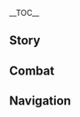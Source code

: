 {{CharacterTabs}}
{{LanguageTabs}}
__TOC__
==Story==
{{VO/Story
|character           = {{ROOTPAGENAME}}
|language            = ja
|name                = タルタリヤ
|vo_01_01_title      = 初めまして…
|vo_01_01_subtitle   = Hello
|vo_01_01_file       = VO_{language}{character} Hello.ogg
|vo_01_01_tx         = 俺はファデュイ執行官第十一位、「公子」タルタリヤだ。そして君は&mdash;&mdash;争いを招く者だね、実に愉快だ。きっと相性がいいと思うよ。
|vo_01_01_rm         = Ore wa Fadyui Shikkoukan dai juuichii, "Koushi" Tarutariya da. Soshite kimi wa&mdash;&mdash; arasoi wo maneku mono da ne, jitsu ni yukai da. Kitto aishou ga ii to omou yo.
|vo_01_01_tl         = I'm the 11th Fatui Harbinger, "Childe" Tartaglia. And you are&mdash;&mdash; an inviter of strife, very amusing. I think we will be compatible.
|vo_02_01_title      = 世間話・暇
|vo_02_01_subtitle   = Chat: Idleness
|vo_02_01_file       = VO_{language}{character} Chat - Idleness.ogg
|vo_02_01_tx         = ここに立ってても、相手はやってこないよ。
|vo_02_01_rm         = Koko ni tatte te mo, aite wa yatte konai yo.
|vo_02_01_tl         = Standing here isn't going to bring our enemies to us.
|vo_02_02_title      = 世間話・手合わせ
|vo_02_02_subtitle   = Chat: Test of Skills
|vo_02_02_file       = VO_{language}{character} Chat - Test of Skills.ogg
|vo_02_02_tx         = ん&mdash;&mdash;、この辺りに戦い甲斐のある強敵はいないんだろうか？
|vo_02_02_rm         = N&mdash;&mdash;, kono atari ni tatakai kai no aru kyouteki wa inaindarou-ka?
|vo_02_02_tl         = Hmm&mdash;&mdash;, I wonder if there are strong enemies worth fighting around here?
|vo_02_03_title      = 世間話・ファデュイ
|vo_02_03_subtitle   = Chat: The Fatui
|vo_02_03_file       = VO_{language}{character} Chat - The Fatui.ogg
|vo_02_03_tx         = 他の執行官たちは何してるんだろうね。まあ、どうせ訳の分からない「壮大な計画」とやらを進めてるんだろうけど。
|vo_02_03_rm         = Hoka no Shikkoukan-tachi wa nani shiterundarou ne. Maa, douse wake no wakaranai "shoudai-na keikaku" to yara wo susumeterundarou kedo.
|vo_02_03_tl         = I wonder what the other Harbingers are doing. Well, they're probably proceeding with their "grand plan" that doesn't make any sense.
|vo_02_04_title      = 世間話・故郷の雪原
|vo_02_04_subtitle   = Chat: Snezhnaya
|vo_02_04_file       = VO_{language}{character} Chat - Snezhnaya.ogg
|vo_02_04_tx         = 俺の故郷の雪原でこんな風に立ってたら凍死してしまうよ、ハハハッ。
|vo_02_04_rm         = Ore no kokyou no setsugen de konna fuu ni tattetara toushi shiteshimauyo, hahaha'.
|vo_02_04_tl         = If you stand around in the snowfields of my homeland like this, you would freeze to death, hahaha.
|vo_03_01_title      = 雨上がり…
|vo_03_01_subtitle   = After the Rain
|vo_03_01_file       = VO_{language}{character} After the Rain.ogg
|vo_03_01_tx         = 雨が水面を打つ音は魚を驚かしてしまう。それに比べ、雨上がりは釣りをするのに絶好の時間だ。
|vo_03_01_rm         = Ame ga suimen wo utsu oto wa sakana wo odorokashite shimau. Sore ni kurabe, ameagari wa tsuri wo suru no ni zekkou no jikan da.
|vo_03_01_tl         = The sound of rain hitting the surface of the water scares the fish. Compared to that, the perfect time to go fishing is after the rain.
|vo_03_02_title      = 雪の日・異国
|vo_03_02_subtitle   = When It Snows: Foreign Country
|vo_03_02_file       = VO_{language}{character} When It Snows - Foreign Country.ogg
|vo_03_02_tx         = ハハッ、故郷の方でも今は雪が降っているのかな？
|vo_03_02_rm         = Haha', kokyou no hou de mo ima wa yuki ga futte iru no ka na?
|vo_03_02_tl         = Haha, I wonder if it is snowing right now in my homeland too?
|vo_03_03_title      = 雪の日・スネージナヤ
|vo_03_03_subtitle   = When It Snows: Snezhnaya
|vo_03_03_file       = VO_{language}{character} When It Snows - Snezhnaya.ogg
|vo_03_03_tx         = 素晴らしい雪だね！天地が月光のように綺麗だ。こんな舞台で流れる鮮血はより際立つだろうね。
|vo_03_03_rm         = Subarashii yuki da ne! Tenchi ga gekkou no you ni kirei da. Konna butai de nagareru kenketsu wa yori kiwadatsu darou ne.
|vo_03_03_tl         = What wonderful snow! The world is as beautiful as moonlight. The fresh blood that spills on this stage would shine ever so brighter.
|vo_03_04_title      = 風の日…
|vo_03_04_subtitle   = When It's Windy
|vo_03_04_file       = VO_{language}{character} When It's Windy.ogg
|vo_03_04_tx         = ほう、風から争いの気配を感じる。
|vo_03_04_rm         = Hou, kaze kara arasoi no kehai wo kanjiru.
|vo_03_04_tl         = Hmm, I feel the presence of strife in the wind.
|vo_03_05_title      = 暴風の日・異国
|vo_03_05_subtitle   = Wind Is Building Up: Foreign Country
|vo_03_05_file       = VO_{language}{character} Wind Is Building Up - Foreign Country.ogg
|vo_03_05_tx         = 清々しい風だ！
|vo_03_05_rm         = Sugasugashii kaze da!
|vo_03_05_tl         = What crisp wind!
|vo_03_06_title      = 暴風の日・スネージナヤ
|vo_03_06_subtitle   = Wind Is Building Up: Snezhnaya
|vo_03_06_file       = VO_{language}{character} Wind Is Building Up - Snezhnaya.ogg
|vo_03_06_tx         = 頭も体も、この身を通り抜ける風に洗われたようだ。気持ちいいね。
|vo_03_06_rm         = Atama mo karada mo, kono mi wo toorinukeru kaze ni arawareta you da. Kimochi ii ne.
|vo_03_06_tl         = It's as if both my mind and body are washed by the wind passing through me. It feels nice.
|vo_04_01_title      = おはよう…
|vo_04_01_subtitle   = Good Morning
|vo_04_01_file       = VO_{language}{character} Good Morning.ogg
|vo_04_01_tx         = やあ、相棒！今日は元気そうだね。
|vo_04_01_rm         = Yaa, aibou! Kyou wa genki sou da ne.
|vo_04_01_tl         = Hey, comrade! You look cheerful today.
|vo_04_02_title      = こんにちは…
|vo_04_02_subtitle   = Good Afternoon
|vo_04_02_file       = VO_{language}{character} Good Afternoon.ogg
|vo_04_02_tx         = 調子よさそうだ、俺と手合わせしてみるか？
|vo_04_02_rm         = Choushi yosasouda, ore to te awaseshite miru-ka?
|vo_04_02_tl         = You seem to be in good shape, are you up for a spar with me?
|vo_04_03_title      = こんばんは…
|vo_04_03_subtitle   = Good Evening
|vo_04_03_file       = VO_{language}{character} Good Evening.ogg
|vo_04_03_tx         = ぷは&mdash;&mdash;ッ、食った食った。体を動かしてこよう。
|vo_04_03_rm         = Puha&mdash;&mdash;, kutta kutta. Karada wo ugokashite koyou.
|vo_04_03_tl         = Haah&mdash;&mdash;, I ate I ate. I'll go move my body.
|vo_04_04_title      = おやすみ…
|vo_04_04_subtitle   = Good Night
|vo_04_04_file       = VO_{language}{character} Good Night.ogg
|vo_04_04_tx         = 楽しい一日だった。また明日だ、相棒！
|vo_04_04_rm         = Tanoshii ichinichi datta. Mata ashita da, aibou!
|vo_04_04_tl         = It was a fun day. See you tomorrow, comrade!
|vo_05_01_title      = タルタリヤ自身について…
|vo_05_01_subtitle   = About {character}
|vo_05_01_file       = VO_{language}{character} About {character}.ogg
|vo_05_01_tx         = 戦士たる者、常に挑む心を刃の先に留めなければならない。勝とうが負けようが、それによりかけがえのない貴重な経験を得られるんだ。
|vo_05_01_rm         = Senshi taru mono, tsune ni idomu kokoro wo ha no saki ni tome nakereba naranai. Katou ga makeyou ga, sore ni yori kakegae no nai kichouna keiken wo erarerunda.
|vo_05_01_tl         = A warrior must always keep the spirit of challenge on the edge of the blade. Win or lose, you gain invaluable and precious experience.
|vo_06_01_title      = 同僚について…
|vo_06_01_subtitle   = About Us: Comrades
|vo_06_01_file       = VO_{language}{character} About Us - Comrades.ogg
|vo_06_01_tx         = 君と同行してることは、他の執行官の間でとうに広まってるだろうね。あいつらの顔を見てみたいもんだよ、ハハハッ。
|vo_06_01_rm         = Kimi to doukou shiteru koto wa, hoka no Shikkoukan no aida de tou ni hiromattery darou ne. Aitsura no kao wo mite mitai mo nda yo, hahaha'.
|vo_06_01_tl         = It has probably spread among the other Harbingers that I'm travelling with you. I want to see their faces, hahaha.
|vo_06_02_title      = 武器について…
|vo_06_02_subtitle   = About Us: Weapons
|vo_06_02_file       = VO_{language}{character} About Us - Weapons.ogg
|vo_06_02_tx         = 実は弓が一番苦手な武器なんだ。だからこそ、使ってるよ。手強い相手ほど、征服し甲斐がある。
|vo_06_02_rm         = Jitsu wa yumi ga ichiban nigate-na buki nanda. Dakara koso, tsukatteru yo. Tegowai aite hodo, seifuku shigai aru.
|vo_06_02_tl         = Actually, the bow is the weapon I'm least adept with. That's precisely why I'm using it. The more formidable the enemy, the more satisfying it is to conquer.
|vo_06_03_title      = 生存について…
|vo_06_03_subtitle   = About Us: Survival
|vo_06_03_file       = VO_{language}{character} About Us - Survival.ogg
|vo_06_03_tx         = 神の目を持たない君がこれほどの力を持つとは、実に楽しみだ…君が自身の限界に達する前に、すべてを捨てて俺と命を賭けた戦いをしよう、それまで絶対に倒れるなよ！死ぬなんてもってのほかだからね。
|vo_06_03_rm         = Kami no me wo motanai kimi ga kore hodo no chikata wo motsu wa, jitsu ni tanoshimi da... Kimi ga jishin no genkai ni tassuru mae ni, subete wo sutete ore to inochi wo kaketa tatakai wo shiyou, sore made zettai ni taoreru-na yo! Shinu nante motte no hoka dakara ne.
|vo_06_03_tl         = Even without a vision, you have such power. I'm really looking forward to it... Before you reach your limits, let's throw away everything and fight to the death, you must not fold up until then! Dying is out of the question.
|vo_06_04_title      = 誘いについて…
|vo_06_04_subtitle   = About Us: Invitation
|vo_06_04_file       = VO_{language}{character} About Us - Invitation.ogg
|vo_06_04_tx         = 相棒、ファデュイに入ってみないか？…いや、やっぱ今のはなし。今の君の立場だからこそ、一緒にいる俺に他の執行官と殺し合う理由ができるんだから。こんなチャンス、そう易々と捨てられるわけがないよね。
|vo_06_04_rm         = Aibou, Fadyui ni haitte minai-ka? ...iya, yappa ima no wa nashi. Ima no kimi no tachiba kara koso, issho-ni iru ore ni hoka no shikkou kan to koroshiau riyuu ga dekirundakara. Konna chansu, sou yasuyasu to suterareru wake ga nai yo ne.
|vo_06_04_tl         = Comrade, do you want to try joining the Fatui? ...No, scratch that. Because of your current situation, I can have a reason for me and the other Harbingers to kill each other. I can't throw away this chance so easily.
|vo_07_01_title      = 「神の目」について…
|vo_07_01_subtitle   = About the Vision
|vo_07_01_file       = VO_{language}{character} About the Vision.ogg
|vo_07_01_tx         = ハハッ、強くなれるなら、「神の目」でも「邪眼」でも、アビスの罪人から学ぶことさえも厭わないさ…
|vo_07_01_rm         = Haha', tsuyoku nareru nara, "kami no me" demo "jagan" demo, Abisu no zainin kara manabu koto sae mo itowanai sa...
|vo_07_01_tl         = Haha, as long as it makes me stronger, I'm willing to either use a "vision" or a "delusion", or learn from the sinners from the abyss...
|vo_07_02_title      = シェアしたいこと…
|vo_07_02_subtitle   = Something to Share
|vo_07_02_file       = VO_{language}{character} Something to Share.ogg
|vo_07_02_tx         = 果てしない雪原では、命はいつだって骨を砕くような一面の純白と隣り合わせで、足跡さえもそこには残せない。そう、俺たちは毎日見えない敵と戦っていたんだ。
|vo_07_02_rm         = Hate shinai setsugen de wa, inochi wa itsudatte hone wo kudaku youna ichimen no junpaku to tonariawase de, ashiato sae mo soko ni wa nokosenai. Sou, ore-tachi wa mainichi mienai teki to tatakatte ita nda.
|vo_07_02_tl         = In the endless snowfields, life always exists alongside the bone-shattering surface of pure white, and not even footprints would remain. That's right, we were fighting the invisible enemy every day.
|vo_07_03_title      = 興味のあること…
|vo_07_03_subtitle   = Interesting Things
|vo_07_03_file       = VO_{language}{character} Interesting Things.ogg
|vo_07_03_tx         = かつて俺は世界の深淵で巨大な魔獣とにらみ合った。いつの日か、あの骨さえも凍るような強大な怪物を正々堂々と倒してみせる。その時は、君に見届けてほしいんだ、相棒！
|vo_07_03_rm         = Katsute ore wa sekai no shin'en de kyodaina majuu to niramiatta. Itsu no hi ka, ano hone sae mo kooru youna kyoudaina kaibutsu wo seiseidoudou to taoshite miseru. Sono toki wa, kimi ni mitodokete hoshii nda, aibou!
|vo_07_03_tl         = Back then, I came face to face with a colossal monster in this world's abyss. Someday, I will defeat that bone-chilling giant monster fair and square. When that time comes, I want you to bear witness, comrade!
|vo_08_01_title      = スカークについて…
|vo_08_01_subtitle   = About [[Skirk]]
|vo_08_01_file       = VO_{language}{character} About Skirk.ogg
|vo_08_01_tx         = もう何年師匠に会ってないんだろうな。次に彼女と手合わせする時は、少なくとも両手を使わせてやりたいよ。
|vo_08_01_rm         = Mou nannen shisho ni atte nai ndarou na. Tsugi ni kanojo to teawase suru toki wa, sukunaku to mo ryoute wo tsukawasete yaritai yo.
|vo_08_01_tl         = It's been how many years since I last saw my master? The next time I spar with her, I want to make her use both hands.
|vo_08_02_title      = 鍾離について・推量
|vo_08_02_subtitle   = About [[Zhongli]]: Pondering
|vo_08_02_file       = VO_{language}{character} About Zhongli - Pondering.ogg
|vo_08_02_tx         = あいつは只者じゃないね、真の実力はどんなものだろうか…期待してしまうよ。
|vo_08_02_rm         = Aitsu wa tadamono ja nai ne, shin no jitsuryoku wa donna mono darou-ka... Kitai shite shimau yo.
|vo_08_02_tl         = There's more to him than meets the eye, I wonder what his real power is like... It fills me with expectation.
|vo_08_03_title      = 鍾離について・挑戦
|vo_08_03_subtitle   = About [[Zhongli]]: Challenge
|vo_08_03_file       = VO_{language}{character} About Zhongli - Challenge.ogg
|vo_08_03_tx         = 鍾離先生は最近どうしてる？うん…順調？どうやら「凡人」の生活にも慣れ始めたみたいだね。はぁ…いろいろあったけど、鍾離先生とも一回戦って見たいものだな。何…俺は勝てない？ハハッ…
|vo_08_03_rm         = Shouri-sensei wa saikin dou shiteru? Un... Junchou? Dou yara "bonjin" no seikatsu ni mo narehajimeta mitai da ne. Ha... Iroiro atta kedo, Shouri-sensei to mo ikkai tatakatte mitai mono da na. Nani... Ore wa katenai? Haha'...
|vo_08_03_tl         = How is Mr. Zhongli doing lately? Hm...he is doing well? It seems that he's getting used to the life of an "ordinary person". Haah...there's been a lot between us, but I want to try fighting Mr. Zhongli once. What... I can't win? Haha...
|vo_08_04_title      = 「女皇」について…
|vo_08_04_subtitle   = About the [[Tsaritsa]]
|vo_08_04_file       = VO_{language}{character} About the Tsaritsa.ogg
|vo_08_04_tx         = 女皇様は実に優しい人だよ。優しすぎるからこそ、冷酷にならなければならない。平和を夢見ているからこそ、世界に宣戦布告した。それに、彼女が世界の敵になったからこそ、俺たちは出会えたのさ。
|vo_08_04_rm         = Jokou-sama wa jitsu ni yasashii hito da yo. Yasashisugiru kara koso, reikoku ni nara nakereba naranai. Heiwa wo yumemite iru kara koso, sekai ni sensen fukou shita. Sore ni, Jokou ga sekai no teki ni natta kara koso, ore-tachi wa deaeta no sa.
|vo_08_04_tl         = The Tsaritsa is a really kind person. Because she is too kind, she must become merciless. Precisely because she dreams of peace, she declared war against the world. Besides, because she became the enemy of the world, we were able to meet.
|vo_08_05_title      = ファルカについて…
|vo_08_05_subtitle   = About [[Varka]]
|vo_08_05_file       = VO_{language}{character} About Varka.ogg
|vo_08_05_tx         = ファルカかい？いつか西風騎士団の頂点、伝説の「北風騎士」と戦えると思うと、興奮して震えてしまうよ。生きるって素晴らしいね。
|vo_08_05_rm         = Faruka kai? Itsuka Sepryurosu Kishidan no chouten, densetsu no "hokufuu kishi" to tatakaeru to omou to, koufun shite furuete shimau yo. Ikiru tte subarashii ne.
|vo_08_05_tl         = Varka? To think that I can fight the head of the Knights of Favonius, the legendary "Knight of Boreas" someday, makes me shiver with excitement. How wonderful it is to be alive.
|vo_08_06_title      = 「道化」について…
|vo_08_06_friendship = 4
|vo_08_06_subtitle   = About [[Pierro|The Jester]]
|vo_08_06_file       = VO_{language}{character} About The Jester.ogg
|vo_08_06_tx         = 彼はファデュイ最初の執行官で、今の執行官たちのリーダーでもある。ただ、重要な場面でしか姿を見せないんだ。彼の功績については…正直、興味がない。俺が忠誠を誓うのは女皇様だからね。
|vo_08_06_rm         = Kare wa Fadyui saisho no shikkoukan de, ima no shikkoukantachi no riidaa demo aru. Tada, juuyou na bamen de shika sugata wo misenainda. Kare no kouseki ni tsuite wa... shoujiki, kyoumi ga nai. Ore ga chuusei wo chikau no wa Jokou-sama dakara ne.
|vo_08_06_tl         = He's the first Fatui Harbinger, and also the current leader of the Harbingers. Though he doesn't appear that much unless they're important occasions. About his accomplishments... to be honest, I'm not interested at all. I only pledge my devotion to the Tsaritsa after all.
|vo_08_07_title      = 「隊長」について…
|vo_08_07_friendship = 4
|vo_08_07_subtitle   = About [[Il Capitano|The Captain]]
|vo_08_07_file       = VO_{language}{character} About The Captain.ogg
|vo_08_07_tx         = 昔、戦場で彼の戦いを見たことがある。その姿はあまりに勇猛なものだったよ。ただ俺の席は後ろすぎる、たぶん彼は俺のことに気付いていなかっただろう。けど、たとえ今日見向きされなくても、明日こそは、俺の実力を彼に見せてやりたい。
|vo_08_07_rm         = Mukashi, senjou de kare no tatakai wo mita koto ga aru. Sono sugata wa amari ni yuumou na mono datta yo. Tada ore no seki wa ushiro sugiru, tabun kare wa ore no koto ni kizuiteinakatta darou. Kedo, tatoe kyou mimuki sarenakutemo, ashita koso wa, ore no jitsuryoku wo kare ni misete yaritai.
|vo_08_07_tl         = Long time ago, I've seen his performance on the battlefield. He was such an intrepid man. But perhaps my rank is too low that he never noticed me at all. Today, even I'm still gonna be ignored, tomorrow I want to show him my true strength.
|vo_08_08_title      = 「博士」について…
|vo_08_08_friendship = 4
|vo_08_08_subtitle   = About [[Il Dottore|The Doctor]]
|vo_08_08_file       = VO_{language}{character} About The Doctor.ogg
|vo_08_08_tx         = 彼は年齢別に自分の義体を作って、様々な任務を担当させているらしい。しょうがないさ、俺の同僚はみんな変わり者ばかりだからね。でも、逆に考えよう、仮に俺が自分の義体と出会ったら…ハハッ、きっと生き残るほうを決めるために、そいつと戦うことになるよね。
|vo_08_08_rm         = Kare wa nenreibetsu ni jibun no gitai wo tsukutte, samazama na ninmu wo tantou saseteiru rashii. Shou ga nai sa, ore no douryou wa minna kawarimono bakari dakara ne. Demo, gyaku ni kangaeyou, kari ni ore ga jibun no gitai to deattara... Haha', kitto ikinokoru hou wo kimeru tame ni, soitsu to tatakau koto ni naru yo ne.
|vo_08_08_tl         = I heard that he've been creating his prostheses at different ages, sending them to different missions. Well it can't be helped, since all my comrades are all freaks. But, let's think the opposite, if I met my own prosthesis too... Haha, I would have to fight him and settle who's gonna survive from that battle.
|vo_08_09_title      = 「少女」について…
|vo_08_09_friendship = 4
|vo_08_09_subtitle   = About [[Columbina|Damselette]]
|vo_08_09_file       = VO_{language}{character} About Damselette.ogg
|vo_08_09_tx         = ファトゥスの席は実力によって決まる。けど、なんであの子が「第三位」にいるのかはよく分からないんだ。もし機会があったら、俺より前にいる執行官たちと一度戦ってみたいね。ただ、どうしてか彼女とはあまり戦う気が起きないんだ…とにかく、君も気を付けたほうがいい。
|vo_08_09_rm         = Fatusu no seki wa jitsuryoku ni yotte kimaru. Kedo, nande ano ko ga "dai san'i" ni iru no ka wa yoku wakaranainda. Moshi kikai ga attara, ore yori mae ni iru shikkoukantachi to ichido tatakatte mitai ne. Tada, doushite ka kanojo to wa amari tatakau ki ga okinainda... Tonikaku, kimi mo ki wo tsuketa hou ga ii.
|vo_08_09_tl         = The ranks of the Fatui Harbingers is decided from strength. But I still don't get it why that girl is "No.3". If I got a chance, I'd like to fight every Harbinger that's above my rank. Though I don't know why I don't feel like fighting with her... Anyway, you should be careful around her too.
|vo_08_10_title      = 「召使」について…
|vo_08_10_friendship = 4
|vo_08_10_subtitle   = About [[Arlecchino|The Knave]]
|vo_08_10_file       = VO_{language}{character} About The Knave.ogg
|vo_08_10_tx         = 打算的な人は別に嫌いじゃない。何しろ、俺がファデュイに入ったのだって、戦う機会がもっと欲しいからだ。けど、俺はどうしてもこいつのことが気に入らない。裏切ることで利益を手にできるのなら、彼女は躊躇なく女皇様に刃を向けるだろう。彼女の目には、狂気しかないからね。
|vo_08_10_rm         = Dasanteki na hito wa betsu ni kirai janai. Nani shiro, ore ga Fadyui ni haitta no datte, tatakau kikai ga motto hoshii kara da. Kedo, ore wa doushite mo koitsu no koto ga ki ni iranai, Uragiru koto de rieki wo te ni dekiru no nara, kanojo wa chuucho naku Jokou-sama ni yaiba wo mukeru darou. Kanojo no me ni wa, kyouki shika nai kara ne.
|vo_08_10_tl         = I don't really hate people who only mind their own business. I joined the Fatui because I want to battle if there's an opportunity to do so. But, I can't afford to like her by any means. If she got a chance to betray and took all the benefits, she would turn against the Tsaritsa with no hesitation. There's nothing but insanity in her eyes that's why.
|vo_08_11_title      = 「雄鶏」について…
|vo_08_11_friendship = 4
|vo_08_11_subtitle   = About [[Pulcinella|The Rooster]]
|vo_08_11_file       = VO_{language}{character} About The Rooster.ogg
|vo_08_11_tx         = 俺は義理や人情といったものがよく分からない。けど、彼が本当に俺のことを助けたいと思っているのは知っている。俺を見る時の彼の眼差しは、まるで家族を見るもののようだよ。ああ、そういえば、トーニャとテウセルからの手紙には、彼がうちに送ってくれたパイやプレゼントのことがよく書いてある。どうやら、俺が冬国を離れている間、彼は約束通り、俺の家族の面倒をよく見てくれているみたいだ。
|vo_08_11_rm         = Ore wa giri ya ninjou to itta mono ga yoku wakaranai. Kedo, kare ga hontou ni ore no koto wo tasuketai to omotteiru no wa shitteiru. Ore wo miru toki no kare no mezashi wa, maru de kazoku wo miru mono no you da yo. Ah, Sou ieba, Toonya to Teuseru kara no tegami ni wa, kare ga uchi ni okutte kureta pai ya purezento no koto ga yoku kaite aru. Dou yara, ore ga tougoku wo hanareteiru aida, kare wa yakusoku-doori, ore no kazoku no mendou wo yoku mite kureteiru mitai da.
|vo_08_11_tl         = I really don't understand things like sense of duty and human empathy. But, I know that he's thinking about wanting to help me so badly. The gaze he gave to me, it completely feels like it's from a family. Ah right, talking about that, from the letter that Tonia and Teucer wrote to me, it also said that he often sent some pies and presents to our house. It seems that while I'm not in Snezhnaya, he's been taking care of my family as he's promised.
|vo_08_12_title      = 「傀儡」について…
|vo_08_12_friendship = 4
|vo_08_12_subtitle   = About [[Sandrone|Marionette]]
|vo_08_12_file       = VO_{language}{character} About Marionette.ogg
|vo_08_12_tx         = 研究に没頭している人らしい。ということは、あれらの機械も彼女と何か関係があるんだろうか。とにかく、彼女と会ったのはたった数回だけだというのに、いつも俺を殺したそうな目で見てくる。彼女を怒らせるようなことをした覚えは、まったくないんだけどね。
|vo_08_12_rm         = Kenkyuu ni bottou shiteiru hito rashii. To iu koto wa, arera no kikai mo kanojo to nanika kankei ga arun darou ka. Tonikaku, kanojo to atta no wa tatta suukai dake da to iu no ni, itsumo ore wo koroshitasou na me de mite-kuru. Kanojo wo okoraseru you na koto wo shita oboe wa, mattaku nain dakedo ne.
|vo_08_12_tl         = Apparently, she's quite absorbing into her own research. With that being said, I wonder if these machines have to do anything with her? Anyway, even I've only met her a few times, every time she looked at me like she wanted to kill me. I have no idea that what I possibly could have done to make her angry, though.
|vo_08_13_title      = 「富者」について…
|vo_08_13_friendship = 4
|vo_08_13_subtitle   = About [[Pantalone|Regrator]]
|vo_08_13_file       = VO_{language}{character} About Regrator.ogg
|vo_08_13_tx         = ああ、「壮大な計画」ばかり考えているあの野心家のことか。彼の理論はまったくもって頭に入ってこないよ。とにかく、不測の事態に備えた資本が十分にあるならそれでいい。
|vo_08_13_rm         = Ah, "soudai na keikaku" bakari kangaeteiru ano yashinka no koto ka. Kare no riron wa mattaku motte atama ni haitte-konai yo. Tonikaku, fusoku no jitai ni sonaeta shihon ga juu ni aru nara sore de ii.
|vo_08_13_tl         = Ah, about that ambitious guy who thinks of only "grand plans", huh. His theories won't get through my head, anyway. Well, if he can keep the funds stocked up for the unexpected, I'm fine with that.
|vo_08_14_title      = 「淑女」について…
|vo_08_14_friendship = 4
|vo_08_14_quest      = Omnipresence Over Mortals
|vo_08_14_subtitle   = About [[La Signora|The Fair Lady]]
|vo_08_14_file       = VO_{language}{character} About The Fair Lady.ogg
|vo_08_14_tx         = 君も知っていると思うけど、俺は彼女と馬が合わないんだ。それに、今となっては、彼女のことを語る必要もないだろう。ファトゥスにとって、死期は自分で決められるようなものじゃない…でも安心してくれ、何があろうとも、俺は全力で生きていくから。
|vo_08_14_rm         = Kimi mo shitteiru to omou kedo, ore wa kanojo to uma ga awanainda. Sore ni, ima to natte wa, kanojo no koto wo kataru hitsuyou mo nai darou. Fatusu ni totte, shiki wa jibun de kimerareru you na mono janai... Demo anshin shite kure, nani ga arou to mo, ore wa zenryoku de ikite-iku kara.
|vo_08_14_tl         = You may know it already, but I never got along with her. Besides, there's no need to talk anything about her anymore at this point. As a Fatui Harbinger, death isn't what you can decide by yourself... But don't worry about me, if anything had to happen, I'm gonna live through with everything I have.
|vo_08_15_title      = 「散兵」について…
|vo_08_15_friendship = 4
|vo_08_15_quest      = Omnipresence Over Mortals
|vo_08_15_subtitle   = About [[Scaramouche|The Balladeer]]
|vo_08_15_file       = VO_{language}{character} About The Balladeer.ogg
|vo_08_15_tx         = 彼は「神の心」を手に入れた後、俺たちとの連絡を断ってしまってね。だから、その心を取り戻すために行動を開始した。俺は色んな場所を回るのは別に構わない。もしかすると、偶然どこかで君に会うかもしれないね。
|vo_08_15_rm         = Kare wa "Kami no Kokoro" wo te ni ireta ato, oretachi to no renraku wo tatte shimatte ne. Dakara, sono kokoro wo torimodosu tame ni koudou wo kaishi shita. Ore wa ironna basho wo mawaru no wa betsu ni kamawanai. Moshika suru to, guuzen dokoka de kimi ni au kamo shirenai ne.
|vo_08_15_tl         = After he had the "Gnosis" in his hands, he cut all the contacts with us. That's why we planned to take the Gnosis back. I don't mind going around all over, though. Perhaps, I'll run into you somewhere too.
|vo_09_01_title      = タルタリヤを知る・1
|vo_09_01_subtitle   = More About {character}: I
|vo_09_01_file       = VO_{language}{character} More About {character} - 01.ogg
|vo_09_01_tx         = 覚えておいてくれ、相棒、俺こそがいつか世界を征服する者だ。
|vo_09_01_rm         = Oboete oite kure, aibou, ore koso ga itsuka sekai wo seifuku suru mono da.
|vo_09_01_tl         = Remember this, comrade, I'm the one who will someday take over the world.
|vo_09_02_title      = タルタリヤを知る・2
|vo_09_02_subtitle   = More About {character}: II
|vo_09_02_file       = VO_{language}{character} More About {character} - 02.ogg
|vo_09_02_tx         = 戦う相手が神でもアビスの魔獣でも、形さえあれば勝てる可能性がある。けど執行官の中には、権謀術数や陰謀とか…「見えない手段」に熱心な輩がいる。俺はそういったつまらないヤツらとは性が合わないんだよ。
|vo_09_02_rm         = Tatakau aite ga kami demo Abisu no majuu demo, katachi sae areba kateru kanousei ga aru. Kedo Shikkoukan no naka ni wa, kenboujussuu ya inbou to ka... "Mienai shudan" ni nesshinna yakara ga iru. Ore wa sou itta tsumaranai yatsu-ra to wa shou ga awanai nda yo.
|vo_09_02_tl         = Whether the enemy be a god or a monster from the abyss, as long as it has a shape, there's the possibility of winning. But among the Harbingers, there are those who are dedicated to "invisible tactics" like trickery and deceit... I don't get along with boring people like them.
|vo_09_03_title      = タルタリヤを知る・3
|vo_09_03_subtitle   = More About {character}: III
|vo_09_03_file       = VO_{language}{character} More About {character} - 03.ogg
|vo_09_03_tx         = ここの空と故郷の空は繋がっている。顔を上げて雪のような月光を見ると、故郷の人々も同じ月を見ているのかと思いを馳せてしまう。弟や妹は…優れた戦士になれているだろうか？
|vo_09_03_rm         = Koko no sora to furusato no sora wa tsunagatte iru. Kao wo agete yuki no youna gekkou wo miru to, furusato no hitobito mo onaji tsuki wo mite iru no ka to omoi wo hasete shimau. Otoutou ya imouto wa... sugureta senshi ni narete iru darou ka?
|vo_09_03_tl         = The sky here is connected to the sky of my homeland. When I raise my head and see the snow-like moonlight, the thought that the people of my homeland might be watching the same moon passes through my mind. My little brothers and sisters... I wonder if they became good warriors?
|vo_09_04_title      = タルタリヤを知る・4
|vo_09_04_subtitle   = More About {character}: IV
|vo_09_04_file       = VO_{language}{character} More About {character} - 04.ogg
|vo_09_04_tx         = 相棒、これだけは忘れるなよ。殺し合う時、「燃えてきた」なんて馬鹿な言葉で自分を奮い立たせるな。燃え尽きれば、灰以外何も残らない。何があっても、生き抜くんだ。
|vo_09_04_rm         = Aibou, kore dake wa wasureru na yo. Koroshiau toki, "moete kita" nante bakana kotoba de jibun wo furuitataseru na. Moetsukireba, hai ihai nani mo nokoranai. Nani ga atte mo, ikinukunda.
|vo_09_04_tl         = Comrade, don't forget this. When killing each other, don't incite yourself with stupid words like "I'm starting to heat up". You'll become burned out, and nothing will remain but ashes. No matter what happens, you must survive.
|vo_09_05_title      = タルタリヤを知る・5
|vo_09_05_subtitle   = More About {character}: V
|vo_09_05_file       = VO_{language}{character} More About {character} - 05.ogg
|vo_09_05_tx         = 時間が経つのは早いものだ。いつか君に、俺が世界を征服して、神の王座を踏みつける姿を見せてあげるよ。それまで、絶対に倒れるなよ、相棒！
|vo_09_05_rm         = Jikan ga tatsu no wa hayai mono da. Itsuka kimi ni, ore ga sekai wo seifuku shite, kami no ouza wo fumitsukeru sugata wo misete ageru yo. Sore made, zettai ni taoreru na yo, aibou!
|vo_09_05_tl         = Time passes fast. Someday, I'll have you watch me as I take over the world and tread on the thrones of the gods. Until then, you must stay alive, comrade!
|vo_10_01_title      = タルタリヤの趣味…
|vo_10_01_subtitle   = {character}'s Hobbies
|vo_10_01_file       = VO_{language}{character} Hobbies.ogg
|vo_10_01_tx         = 氷上の穴釣りと決闘には通ずるものがある、その心は我慢強さと決断だよ。そういえば、これは人生においてあらゆる局面で使えると思わないかい？
|vo_10_01_rm         = Hyoujou no anadzuri to kettou ni wa tsuuzuru mono ga aru, sono kokoro wa ganmandzuyosa to ketsudan da yo. Sou ieba, kore wa jinsei ni oite arayuru kyokumen de tsukaeru to omowanai kai?
|vo_10_01_tl         = There's a connection between ice fishing and battle, and that essence is fortitude and decisiveness. Speaking of which, don't you think that this is useful in many areas of life?
|vo_10_02_title      = タルタリヤの悩み…
|vo_10_02_subtitle   = {character}'s Troubles
|vo_10_02_file       = VO_{language}{character} Troubles.ogg
|vo_10_02_tx         = ん？悩み…君と一緒にいると、いつも挑戦し甲斐のある強敵に出会えるから、悩みなんてつまらないことを考える暇もないよ。
|vo_10_02_rm         = N? Nayami... Kimi to issho ni iru to, itsumo chousen shi kai no aru kyouteki ni deaeru kara, nayami nante tsumaranai koto wo kangaeru hima mo nai yo.
|vo_10_02_tl         = Hm? Worries... When I'm with you, I can always meet strong enemies that are rewarding to challenge, so I don't have time to think of boring worries.
|vo_10_03_title      = 好きな食べ物…
|vo_10_03_subtitle   = Favorite Food
|vo_10_03_file       = VO_{language}{character} Favorite Food.ogg
|vo_10_03_tx         = この世界は美味しい料理と心躍る戦闘に満ち溢れている。生きるって素晴らしい！
|vo_10_03_rm         = Kono sekai wa oishii ryouri to kokoro odoru sentou ni michiafurete iru. Ikiru tte subarashii!
|vo_10_03_tl         = This world is full of delicious food and exciting battle. How wonderful it is to be alive!
|vo_10_04_title      = 嫌いな食べ物…
|vo_10_04_subtitle   = Least Favorite Food
|vo_10_04_file       = VO_{language}{character} Least Favorite Food.ogg
|vo_10_04_tx         = 食べ物と武器は同じだ。真の戦士は武器の好き嫌いがないし、食べ物の好き嫌いもない。君も好き嫌いするなよ。
|vo_10_04_rm         = Tabemono to buki wa onaji da. Shin no senshin wa buki no sukikirai ga nashi, tabemono no sukikirai mo nai. Kimi mo sukikirai suru na yo.
|vo_10_04_tl         = Food and weaponry are the same. True warriors don't pick favorites among weapons, or among food. You shouldn't be picky, either.
|vo_11_01_title      = 贈り物を受け取る・1
|vo_11_01_subtitle   = Receiving a Gift: I
|vo_11_01_file       = VO_{language}{character} Receiving a Gift - 01.ogg
|vo_11_01_tx         = 美味しいものを食べると、気分まで晴れやかになるね。…さて、君にどうお返ししたらいいかな？
|vo_11_01_rm         = 
|vo_11_01_tl         = 
|vo_11_02_title      = 贈り物を受け取る・2
|vo_11_02_subtitle   = Receiving a Gift: II
|vo_11_02_file       = VO_{language}{character} Receiving a Gift - 02.ogg
|vo_11_02_tx         = 料理の腕がだいぶ上がったようだね。腕っぷしも強くなってるのかな？
|vo_11_02_rm         = 
|vo_11_02_tl         = 
|vo_11_03_title      = 贈り物を受け取る・3
|vo_11_03_subtitle   = Receiving a Gift: III
|vo_11_03_file       = VO_{language}{character} Receiving a Gift - 03.ogg
|vo_11_03_tx         = 想像をしてなかった口当たりだけど。うん…もう少し食べてみよう。
|vo_11_03_rm         = 
|vo_11_03_tl         = 
|vo_12_01_title      = 誕生日…
|vo_12_01_subtitle   = Birthday
|vo_12_01_file       = VO_{language}{character} Birthday.ogg
|vo_12_01_tx         = やあ、相棒、誕生日おめでとう！むちゃくちゃ殴りたい相手とかいる？いたら遠慮なく俺に言ってくれ！
|vo_12_01_rm         = Yaa, aibou, tanjoubi omedetou! Muchakucha naguritai aite to kairu? Itara enryo naku ore ni itte kure!
|vo_12_01_tl         = Hey, comrade, happy birthday! Do you have someone you really want to punch? If so, feel free to tell me!
|vo_13_01_title      = 突破した感想・起
|vo_13_01_subtitle   = Feelings About Ascension: Intro
|vo_13_01_file       = VO_{language}{character} Feelings About Ascension -  01.ogg
|vo_13_01_tx         = おっ！少し強くなったみたいだ。誰で試してみようかな…
|vo_13_01_rm         = O'! Sukoshi tsuyoku natta mitai da. Dare de tameshite miyou ka na...
|vo_13_01_tl         = Oh! It seems I became a little stronger. Who should I test this out on...
|vo_13_02_title      = 突破した感想・承
|vo_13_02_subtitle   = Feelings About Ascension: Building Up
|vo_13_02_file       = VO_{language}{character} Feelings About Ascension -  02.ogg
|vo_13_02_tx         = 「戦士の力は円のようだ。その円が大きいほど、戦える相手が多い。」これって誰の言葉だったっけ…
|vo_13_02_rm         = "Senshi no chikara wa en no you da. Sono en ga ookii hodo, tatakaeru aite ga ooi." kore tte dare no kotoba datta kke...
|vo_13_02_tl         = "The power of a warrior is like a circle. The bigger the circle, the more enemies you can fight." I wonder whose words those were...
|vo_13_03_title      = 突破した感想・転
|vo_13_03_subtitle   = Feelings About Ascension: Climax
|vo_13_03_file       = VO_{language}{character} Feelings About Ascension -  03.ogg
|vo_13_03_tx         = 悪くない！相棒、君のおかげでまた「世界征服」という目標に一歩近づいた。きっと女皇様も、俺がここまで成長することを予想してなかっただろうね。
|vo_13_03_rm         = Warukunai! Aibou, kimi no okage de mata "sekaiseifuku" to iu mokuhyou ni ichiho chikadzuita. Kitto Jokou-sama mo, ore ga koko made seichou suru koto wo yosou shite nakatta darou-ne.
|vo_13_03_tl         = Not bad! Comrade, thanks to you, I took another step towards my goal of "world domination". I bet even the Tsaritsa didn't expect me to grow so much!
|vo_13_04_title      = 突破した感想・結
|vo_13_04_subtitle   = Feelings About Ascension: Conclusion
|vo_13_04_file       = VO_{language}{character} Feelings About Ascension -  04.ogg
|vo_13_04_tx         = 相棒、君もちゃんと腕を磨いておいてくれよ！でないと、俺が世界の頂点に立った時、命を賭けて殺し合える相手がいなくなっちゃうだろ？
|vo_13_04_rm         = Aibou, kimi mo chanto uda wo migaite oite kure yo! Denai to, ore ga sekai no chouten ni tatta toki, inochi wo kakete koroshiaeru aite ga inaku nacchau daro?
|vo_13_04_tl         = Comrade, you should hone your skills, too! If you don't, when I stand on the apex of this world, there won't be anyone I could fight to the death with.
}}

==Combat==
{{Combat VO
|character           = {{ROOTPAGENAME}}
|language            = ja

|skill_1_tx          = 行くぞ！
|skill_1_tl          = Let's go!
|skill_1_rm          = Ikuzo!
|skill_2_tx          = ハーッ！
|skill_2_tl          = Hah!
|skill_2_rm          = Haa'!
|skill_3_tx          = 狂瀾怒濤！
|skill_3_tl          = Maelstrom!
|skill_3_rm          = Kyourandotou!
|skill_4_tx          = 来い！
|skill_4_tl          = Come!
|skill_4_rm          = Koi!
|skill_5_tx          = さーて。
|skill_5_tl          = Well then.
|skill_5_rm          = Saate.
|skill_6_tx          = ふう&mdash;&mdash;
|skill_6_tl          = Phew&mdash;&mdash;
|skill_6_rm          = Fuu&mdash;&mdash;
|skill_7_file        = Elemental Skill 2 01,Elemental Skill 2 02,Elemental Skill 2 03,Elemental Skill 2 04

|burst_1_tx          = ''(Ranged Stance)'' 止水の矢！
|burst_1_tl          = Arrow of still water!
|burst_1_rm          = Shisui no ya!
|burst_2_tx          = ''(Ranged Stance)'' 逃げられるかな！
|burst_2_tl          = Can you run from this?
|burst_2_rm          = Nigerareru kana!
|burst_3_tx          = ''(Melee Stance)'' 隙を見せるのは、ほんの一瞬だ！
|burst_3_tl          = They'll let their guard down for only a moment!
|burst_3_rm          = Suki wo miseru no wa, honno isshun da!
|burst_4_tx          = ''(Melee Stance)'' 痛いから我慢しろよ。
|burst_4_tl          = This is going to hurt, so bear it.
|burst_4_rm          = Itai kara gaman shiro yo.

|sprint-s_1_file     = Sprint Start 03
|sprint-s_1_tx       = 兵貴神速。
|sprint-s_1_tl       = Soldiers must move at godspeed.
|sprint-s_1_rm       = Heikishinsoku.
|sprint-s_2_file     = Sprint Start 01,Sprint Start 02


|glider_1_file       = Deploying Wind Glider 02
|glider_1_tx         = ハッ、悪くないね。
|glider_1_tl         = Hah, not bad.
|glider_1_rm         = Ha', warukunai ne.
|glider_2_file       = Deploying Wind Glider 01,Deploying Wind Glider 03

|chest_1_tx          =   よし！もっとお宝を見つけに行こう！
|chest_1_tl          = Alright! Let's go find more treasure!
|chest_1_rm          = Yoshi! Motto otakara wo mitsuke ni ikou!
|chest_2_tx          =   ああ、最高だ！
|chest_2_tl          = Ah, this is the best!
|chest_2_rm          = Aa, saikou da!
|chest_3_tx          =   あはは、ワクワクするね！
|chest_3_tl          = Ahaha, I'm so excited!
|chest_3_rm          = Ahaha, wakuwaku suru ne!

|low-hp_1_tx         = ハッ、面白い。
|low-hp_1_tl         = Hah, interesting.
|low-hp_1_rm         = Ha', omoshiroi.
|low-hp_2_tx         = やるじゃないか！
|low-hp_2_tl         = You're pretty good!
|low-hp_2_rm         = Yaru janai ka!
|low-hp_3_tx         = 瀬戸際だろ、俺の得意分野さ。
|low-hp_3_tl         = I'm on the brink of death, my area of expertise.
|low-hp_3_rm         = Setogiwa daro, ore no tokui bun'ya sa.


|fallen_1_tx         = そんな馬鹿な…せっかく手に入れたのに…
|fallen_1_tl         = I can't believe this... I had it in hand...
|fallen_1_rm         = Sonna bakana... sekkaku te ni ireta no ni...
|fallen_2_tx         = やっちまった…
|fallen_2_tl         = I screwed up...
|fallen_2_rm         = Yacchimatta...
|fallen_3_tx         = なかなか…やるな…
|fallen_3_tl         = Nice... one...
|fallen_3_rm         = Naka naka... yaru na...

|hit-l_1_file        = Light Hit Taken 01,Light Hit Taken 02,Light Hit Taken 03,Light Hit Taken 04,Light Hit Taken 05,Light Hit Taken 06

|hit-h_1_tx          = チッ、油断した。
|hit-h_1_tl          = Tch, I was caught off guard.
|hit-h_1_rm          = Chi', yudan shita.
|hit-h_2_file        = Heavy Hit Taken 02,Heavy Hit Taken 03,Heavy Hit Taken 04,Heavy Hit Taken 05,Heavy Hit Taken 06

|join_1_tx           = あはっ、強いやつはどこかな？
|join_1_tl           = Aha, I wonder where the strong enemies are?
|join_1_rm           = Aha', tsuyoi yatsu wa doko kana?
|join_2_tx           = しっかり見ててくれよな！
|join_2_tl           = Watch me closely!
|join_2_rm           = Shikkari mitete kure yo na!
|join_3_tx           = 待ちくたびれてたところだ！
|join_3_tl           = I was tired of waiting!
|join_3_rm           = Machikutabireteta tokoro da!

|atk-l_1_file        = Light Attack 01,Light Attack 02,Light Attack 03,Light Attack 04,Light Attack 05,Light Attack 06,Light Attack 07

|atk-m_1_file        = Mid Attack 01,Mid Attack 02,Mid Attack 03

|atk-h_1_file        = Heavy Attack 01,Heavy Attack 02,Heavy Attack 03

|climb_1_file        = Climbing 01,Climbing 02,Climbing 03

|climb-b_1_file      = Climbing Breath 01,Climbing Breath 02,Climbing Breath 03

|jump_1_file         = Jumping 01,Jumping 02,Jumping 03,Jumping 04,Jumping 05
}}

==Navigation==
{{Character Navbox|link type=vo-ja}}